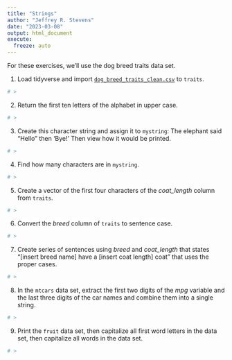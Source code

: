 ```yaml
---
title: "Strings"
author: "Jeffrey R. Stevens"
date: "2023-03-08"
output: html_document
execute:
  freeze: auto
---
```


For these exercises, we'll use the dog breed traits data set. 

1. Load tidyverse and import [`dog_breed_traits_clean.csv`](https://jeffreyrstevens.quarto.pub/dpavir/data/dog_breed_traits_clean.csv) to `traits`.

```r
# >
```


2. Return the first ten letters of the alphabet in upper case.

```r
# >
```


3. Create this character string and assign it to `mystring`: The elephant said "Hello" then 'Bye!'  Then view how it would be printed.

```r
# >
```


4. Find how many characters are in `mystring`.

```r
# >
```


5. Create a vector of the first four characters of the _coat_length_ column from `traits`.

```r
# >
```


6. Convert the _breed_ column of `traits` to sentence case.

```r
# >
```


7. Create series of sentences using _breed_ and _coat_length_ that states "[insert breed name] have a [insert coat length] coat" that uses the proper cases.

```r
# >
```


8. In the `mtcars` data set, extract the first two digits of the _mpg_ variable and the last three digits of the car names and combine them into a single string.
```r
# >
```


9. Print the `fruit` data set, then capitalize all first word letters in the data set, then capitalize all words in the data set.
```r
# >
```

